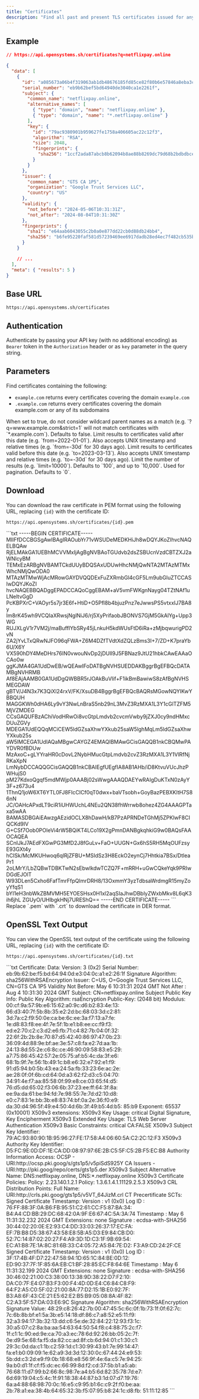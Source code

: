 ```yaml
---
title: "Certificates"
description: "Find all past and present TLS certificates issued for any name."
---
```


## Example

```json
// https://api.opensystems.sh/certificates?q=netflixpay.online

{
  "data": [
    {
      "id": "a085673a06b4f319063ab1db48676185fd85ce82f80b6e57846a8eba3cc35b32",
      "serial_number": "eb9b62bef5bd64940de3040ca1e2261f",
      "subject": {
        "common_name": "netflixpay.online",
        "alternative_names": [
          { "type": "domain", "name": "netflixpay.online" },
          { "type": "domain", "name": "*.netflixpay.online" }
        ],
        "key": {
          "id": "79ac9380901b959627fe1758a406605ac22c12f3",
          "algorithm": "RSA",
          "size": 2048,
          "fingerprints": {
            "sha256": "1ccf2ada87abcb8b62094b8ae88b8269dc79d68b2bdbdbce1acd44ee3ffc9cbc"
          }
        }
      },
      "issuer": {
        "common_name": "GTS CA 1P5",
        "organization": "Google Trust Services LLC",
        "country": "US"
      },
      "validity": {
        "not_before": "2024-05-06T10:31:31Z",
        "not_after": "2024-08-04T10:31:30Z"
      },
      "fingerprints": {
        "sha1": "e64aab6043055c2b0a0e877dd22cb0d88db24bb4",
        "sha256": "b6fe95220faf581d57239469ee6917dadb28ed4ec7f482cb535b292ba51de2b3"
      }
    }

    // ...
  ],
  "meta": { "results": 5 }
}
```

## Base URL

```
https://api.opensystems.sh/certificates
```

## Authentication

Authenticate by passing your API key (with no additional encoding) as `Bearer` token in the `Authorization` header or as `key` parameter in the query string.

## Parameters

<ParamField query="q" type="string" required>
  Find certificates containing the following:

- `example.com` returns every certificates covering the domain `example.com`
- `.example.com` returns every certificates covering the domain example.com or any of its subdomains

</ParamField>

<ParamField query="strict" type="boolean">
  When set to true, do not consider wildcard parent names as a match (e.g.
  `?q=www.example.com&strict=1` will not match certificates with
  `*.example.com`). Defaults to false.
</ParamField>

<ParamField query="from" type="datetime">
  Limit results to certificates valid after this date (e.g. `from=2022-01-01`).
  Also accepts UNIX timestamp and relative times (e.g. `from=-30d` for 30 days
  ago).
</ParamField>

<ParamField query="to" type="datetime">
  Limit results to certificates valid before this date (e.g. `to=2023-03-13`).
  Also accepts UNIX timestamp and relative times (e.g. `to=-30d` for 30 days
  ago).
</ParamField>

<ParamField query="limit" type="number">
  Limit the number of results (e.g. `limit=10000`). Defaults to `100`, and up to
  `10,000`.
</ParamField>

<ParamField query="offset" type="number">
  Used for pagination. Defaults to `0`.
</ParamField>

## Download

You can download the raw certificate in PEM format using the following URL, replacing `{id}` with the certificate ID:

```
https://api.opensystems.sh/certificates/{id}.pem
```

<Accordion title="Example">
```txt
-----BEGIN CERTIFICATE-----
MIIFfDCCBGSgAwIBAgIRAOubYr71vWSUDeMEDKHiJh8wDQYJKoZIhvcNAQELBQAw
RjELMAkGA1UEBhMCVVMxIjAgBgNVBAoTGUdvb2dsZSBUcnVzdCBTZXJ2aWNlcyBM
TEMxEzARBgNVBAMTCkdUUyBDQSAxUDUwHhcNMjQwNTA2MTAzMTMxWhcNMjQwODA0
MTAzMTMwWjAcMRowGAYDVQQDExFuZXRmbGl4cGF5Lm9ubGluZTCCASIwDQYJKoZI
hvcNAQEBBQADggEPADCCAQoCggEBAM+aV5vmFWKgnNayg04TZtNAf1uLNeItvGgD
PcKBPXrC+VAOyr5s7jr3E6f+HtiD+O5Pfl8b4bjuzPnz7eJwwsPS5vtxxIJ7BA8y
Im8rK45wh9VCQIaXRwsjNglNiJ6/rj5XyPrifaobJBONVS7GjM5GkAlYg+Upp3WG
RUJXLgV1r7VM2j/maBufflYbSRy45jLnkuH5kdWUsFtD6iRa+zMjbqwurigPD2vN
ZA2jYvLTxQRwNJFO96qFWA+Z6M4DZfTVdtXdZQLzBms3I+7/ZD+K7praYb6U/X6Y
VX590hDY4MeDHrs76IN0vwouNvDp2jDUll9J5FBNaz9JtU21hbkCAwEAAaOCAo0w
ggKJMA4GA1UdDwEB/wQEAwIFoDATBgNVHSUEDDAKBggrBgEFBQcDATAMBgNVHRMB
Af8EAjAAMB0GA1UdDgQWBBR5rJOAkBuVlif+F1ikBmBawiwS8zAfBgNVHSMEGDAW
gBTV/J4N3x7K3QiXl24rxV/FK/XsuDB4BggrBgEFBQcBAQRsMGowNQYIKwYBBQUH
MAGGKWh0dHA6Ly9vY3NwLnBraS5nb29nL3MvZ3RzMXA1L3Y1cGlTZFM5MjVZMDEG
CCsGAQUFBzAChiVodHRwOi8vcGtpLmdvb2cvcmVwby9jZXJ0cy9ndHMxcDUuZGVy
MDEGA1UdEQQqMCiCEW5ldGZsaXhwYXkub25saW5lghMqLm5ldGZsaXhwYXkub25s
aW5lMCEGA1UdIAQaMBgwCAYGZ4EMAQIBMAwGCisGAQQB1nkCBQMwPAYDVR0fBDUw
MzAxoC+gLYYraHR0cDovL2NybHMucGtpLmdvb2cvZ3RzMXA1L3Y1VlRfNjRKaXpN
LmNybDCCAQQGCisGAQQB1nkCBAIEgfUEgfIA8AB1AHb/iD8KtvuVUcJhzPWHujS0
pM27KdxoQgqf5mdMWjp0AAABj02sWwgAAAQDAEYwRAIgDuKTxN0zAyY3F+z673u4
1ThnQ1joW6XT6YTL0FJ8FIcCICf0qT0dwx+baVTsobh+GoyBazPEBXKltH7S86nN
JC/OAHcAPxdLT9ciR1iUHWUchL4NEu2QN38fhWrrwb8ohez4ZG4AAAGPTaxa5wAA
BAMASDBGAiEAwzgAEzidOCLX8hDawH/kB7PzAPRNDeTGhMj5ZPKlwF8CIQCKd9IV
G+CSf7Oob0POIeVi4rW5BQiKT4LCo19X2gPmnDANBgkqhkiG9w0BAQsFAAOCAQEA
SCnIJkJ7AEdFXGwPG3MfD2J8fGuLv+FaO+UUGN+Gx6hS5RH5MqOUFzsyE93GXt4y
hCISk/McMKUHwoq6qlRjZFBU+MSIdSz3H8EckO2eynCj7Hhtkia7BSx/DtleaPr1
2oLMrY/LbZQBwTDBKTwN2sEbwlkdwTCZQ7F+mRRH+uGwCQkeYqk9PRIwDGdEJOlT
W93DLen5Cxho6FafTmrFfpQlmrDRH8/13OxmmY3yzTdbsaWrdmgR15myZoyYfqS1
bYI1eH3nbWkZBMVMH5EYOESHsx0H1xl2aqSIaJhwDBblyZWxbMkv8L6qK3ih6jhL
ZGUyO/UHlbgkHNj7UREShQ==
-----END CERTIFICATE-----
```

</Accordion>

<Info>
  Replace `.pem` with `.crt` to download the certificate in DER format.
</Info>

## OpenSSL Text Output

You can view the OpenSSL text output of the certificate using the following URL, replacing `{id}` with the certificate ID:

```
https://api.opensystems.sh/certificates/{id}.txt
```

<Accordion title="Example">
```txt
Certificate:
    Data:
        Version: 3 (0x2)
        Serial Number:
            eb:9b:62:be:f5:bd:64:94:0d:e3:04:0c:a1:e2:26:1f
        Signature Algorithm: sha256WithRSAEncryption
        Issuer: C=US, O=Google Trust Services LLC, CN=GTS CA 1P5
        Validity
            Not Before: May  6 10:31:31 2024 GMT
            Not After : Aug  4 10:31:30 2024 GMT
        Subject: CN=netflixpay.online
        Subject Public Key Info:
            Public Key Algorithm: rsaEncryption
                Public-Key: (2048 bit)
                Modulus:
                    00:cf:9a:57:9b:e6:15:62:a0:9c:d6:b2:83:4e:13:
                    66:d3:40:7f:5b:8b:35:e2:2d:bc:68:03:3d:c2:81:
                    3d:7a:c2:f9:50:0e:ca:be:6c:ee:3a:f7:13:a7:fe:
                    1e:d8:83:f8:ee:4f:7e:5f:1b:e1:b8:ee:cc:f9:f3:
                    ed:e2:70:c2:c3:d2:e6:fb:71:c4:82:7b:04:0f:32:
                    22:6f:2b:2b:8e:70:87:d5:42:40:86:97:47:0b:23:
                    36:09:4d:88:9e:bf:ae:3e:57:c8:fa:e2:7d:aa:1b:
                    24:13:8d:55:2e:c6:8c:ce:46:90:09:58:83:e5:29:
                    a7:75:86:45:42:57:2e:05:75:af:b5:4c:da:3f:e6:
                    68:1b:9f:7e:56:1b:49:1c:b8:e6:32:e7:92:e1:f9:
                    91:d5:94:b0:5b:43:ea:24:5a:fb:33:23:6e:ac:2e:
                    ae:28:0f:0f:6b:cd:64:0d:a3:62:f2:d3:c5:04:70:
                    34:91:4e:f7:aa:85:58:0f:99:e8:ce:03:65:f4:d5:
                    76:d5:dd:65:02:f3:06:6b:37:23:ee:ff:64:3f:8a:
                    ee:9a:da:61:be:94:fd:7e:98:55:7e:7d:d2:10:d8:
                    e0:c7:83:1e:bb:3b:e8:83:74:bf:0a:2e:36:f0:e9:
                    da:30:d4:96:5f:49:e4:50:4d:6b:3f:49:b5:4d:b5:
                    85:b9
                Exponent: 65537 (0x10001)
        X509v3 extensions:
            X509v3 Key Usage: critical
                Digital Signature, Key Encipherment
            X509v3 Extended Key Usage:
                TLS Web Server Authentication
            X509v3 Basic Constraints: critical
                CA:FALSE
            X509v3 Subject Key Identifier:
                79:AC:93:80:90:1B:95:96:27:FE:17:58:A4:06:60:5A:C2:2C:12:F3
            X509v3 Authority Key Identifier:
                D5:FC:9E:0D:DF:1E:CA:DD:08:97:97:6E:2B:C5:5F:C5:2B:F5:EC:B8
            Authority Information Access:
                OCSP - URI:http://ocsp.pki.goog/s/gts1p5/v5piSdS925Y
                CA Issuers - URI:http://pki.goog/repo/certs/gts1p5.der
            X509v3 Subject Alternative Name:
                DNS:netflixpay.online, DNS:*.netflixpay.online
            X509v3 Certificate Policies:
                Policy: 2.23.140.1.2.1
                Policy: 1.3.6.1.4.1.11129.2.5.3
            X509v3 CRL Distribution Points:
                Full Name:
                  URI:http://crls.pki.goog/gts1p5/v5VT_64JizM.crl
            CT Precertificate SCTs:
                Signed Certificate Timestamp:
                    Version   : v1 (0x0)
                    Log ID    : 76:FF:88:3F:0A:B6:FB:95:51:C2:61:CC:F5:87:BA:34:
                                B4:A4:CD:BB:29:DC:68:42:0A:9F:E6:67:4C:5A:3A:74
                    Timestamp : May  6 11:31:32.232 2024 GMT
                    Extensions: none
                    Signature : ecdsa-with-SHA256
                                30:44:02:20:0E:E2:93:C4:DD:33:03:26:37:17:EC:FA:
                                EF:7B:B8:D5:38:67:43:58:E8:5B:A5:D3:E9:84:CB:D0:
                                52:7C:14:87:02:20:27:F4:A9:3D:1D:C3:1F:9B:69:54:
                                EC:A1:B8:7E:1A:8C:81:6B:33:C4:05:72:A5:B4:7E:D2:
                                F3:A9:CD:24:2F:CE
                Signed Certificate Timestamp:
                    Version   : v1 (0x0)
                    Log ID    : 3F:17:4B:4F:D7:22:47:58:94:1D:65:1C:84:BE:0D:12:
                                ED:90:37:7F:1F:85:6A:EB:C1:BF:28:85:EC:F8:64:6E
                    Timestamp : May  6 11:31:32.199 2024 GMT
                    Extensions: none
                    Signature : ecdsa-with-SHA256
                                30:46:02:21:00:C3:38:00:13:38:9D:38:22:D7:F2:10:
                                DA:C0:7F:E4:07:B3:F3:00:F4:4D:0D:E4:C6:84:C8:F9:
                                64:F2:A5:C0:5F:02:21:00:8A:77:D2:15:1B:E0:92:7F:
                                B3:A8:6F:43:CE:21:E5:62:E2:B5:B9:05:08:8A:4F:82:
                                C2:A3:5F:57:DA:03:E6:9C
    Signature Algorithm: sha256WithRSAEncryption
    Signature Value:
        48:29:c8:26:42:7b:00:47:45:5c:6c:0f:1b:73:1f:0f:62:7c:
        7c:6b:8b:bf:e1:5a:3b:e5:14:18:df:86:c7:a8:52:e5:11:f9:
        32:a3:94:17:3b:32:13:dd:c6:5e:de:32:84:22:12:93:f3:1c:
        30:a5:07:c2:8a:ba:aa:54:63:64:50:54:f8:c4:88:75:2c:f7:
        1f:c1:1c:90:ed:9e:ca:70:a3:ec:78:6d:92:26:bb:05:2c:7f:
        0e:d9:5e:68:fa:f5:da:82:cc:ad:8f:cb:6d:94:01:c1:30:c1:
        29:3c:0d:da:c1:1b:c2:59:1d:c1:30:99:43:b1:7e:99:14:47:
        fa:e1:b0:09:09:1e:62:a9:3d:3d:12:30:0c:67:44:24:e9:53:
        5b:dd:c3:2d:e9:f9:0b:18:68:e8:56:9f:4e:6a:c5:7e:94:25:
        9a:b0:d1:1f:cf:f5:dc:ec:66:99:8d:f2:cd:37:5b:b1:a5:ab:
        76:68:11:d7:99:b2:66:8c:98:7e:a4:b5:6d:82:35:78:7d:e7:
        6d:69:19:04:c5:4c:1f:91:18:38:44:87:b3:1d:07:d7:19:76:
        6a:a4:88:68:98:70:0c:16:e5:c9:95:b1:6c:c9:2f:f0:be:aa:
        2b:78:a1:ea:38:4b:64:65:32:3b:f5:07:95:b8:24:1c:d8:fb:
        51:11:12:85
```

</Accordion>
